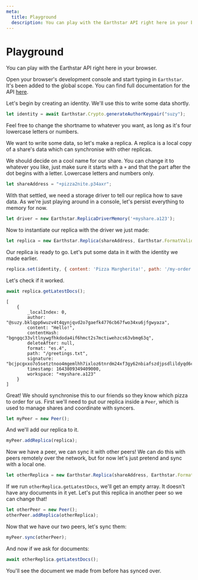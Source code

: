 ```yaml
---
meta:
  title: Playground
  description: You can play with the Earthstar API right here in your browser.
---
```



# Playground

You can play with the Earthstar API right here in your browser.

Open your browser's development console and start typing in `Earthstar`. It's been added to the global scope. You can find full documentation for the API [here](https://doc.deno.land/https://deno.land/x/stone_soup@v8.0.0/mod.ts).
  
Let's begin by creating an identity. We'll use this to write some data shortly.

```js
let identity = await Earthstar.Crypto.generateAuthorKeypair("suzy");
```

Feel free to change the shortname to whatever you want, as long as it's four lowercase letters or numbers.

We want to write some data, so let's make a replica. A replica is a local copy of a share's data which can synchronise with other replicas.

We should decide on a cool name for our share. You can change it to whatever you like, just make sure it starts with a `+` and that the part after the dot begins with a letter. Lowercase letters and numbers only.

```js
let shareAddress = "+pizza2nite.p34axr";
```

With that settled, we need a storage driver to tell our replica how to save data. As we're just playing around in a console, let's persist everything to memory for now.

```js
let driver = new Earthstar.ReplicaDriverMemory('+myshare.a123');
```

Now to instantiate our replica with the driver we just made:

```js
let replica = new Earthstar.Replica(shareAddress, Earthstar.FormatValidatorEs4, driver);
```

Our replica is ready to go. Let's put some data in it with the identity we made earlier.

```js
replica.set(identity, { content: 'Pizza Margherita!', path: '/my-order.txt', format: 'es.4'});
```

Let's check if it worked.

```js
await replica.getLatestDocs();
```

```
[
	{
		_localIndex: 0,
		author: "@suzy.bklqpp6wuzv4t4qynjqvd2o7gaefk4776cb67fwo34xu6jfgwyaza",
		content: "Hello!",
		contentHash: "bgngqc33vltlnywgfhkdoda4if6hmct2s7mctiwehzcs63vbmq63q",
		deleteAfter: null,
		format: "es.4",
		path: "/greetings.txt",
		signature: "bcjpcgxxo7o5setztnoo4mgemlhh7ixloz6tnrdm24xf3gy62nbiafszdjpsdlildyqd6cp5gp46jxb4nummkxjmki4whnlgcjew4caa",
		timestamp: 1643809349409000,
		workspace: "+myshare.a123"
	}
]
```

Great! We should synchronise this to our friends so they know which pizza to order for us. First we'll need to put our replica inside a `Peer`, which is used to manage shares and coordinate with syncers.

```js
let myPeer = new Peer();
```

And we'll add our replica to it.

```js
myPeer.addReplica(replica);
```

Now we have a peer, we can sync it with other peers! We can do this with peers remotely over the network, but for now let's just pretend and sync with a local one.

```js
let otherReplica = new Earthstar.Replica(shareAddress, Earthstar.FormatValidatorEs4, driver);
```

If we run `otherReplica.getLatestDocs`, we'll get an empty array. It doesn't have any documents in it yet. Let's put this replica in another peer so we can change that!

```js
let otherPeer = new Peer();
otherPeer.addReplica(otherReplica);
```

Now that we have our two peers, let's sync them:

```js
myPeer.sync(otherPeer);
```

And now if we ask for documents:

```js
await otherReplica.getLatestDocs();
```

You'll see the document we made from before has synced over.

<ModuleInject/>